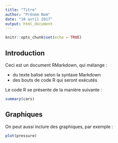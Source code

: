 ```yaml
---
title: "Titre"
author: "Prénom Nom"
date: "10 avril 2017"
output: html_document
---
```


```r
knitr::opts_chunk$set(echo = TRUE)
```

## Introduction

Ceci est un document RMarkdown, qui mélange :

- du texte balisé selon la syntaxe Markdown
- des bouts de code R qui seront exécutés

Le code R se présente de la manière suivante :

```r
summary(cars)
```

## Graphiques

On peut aussi inclure des graphiques, par exemple :

```r
plot(pressure)
```

